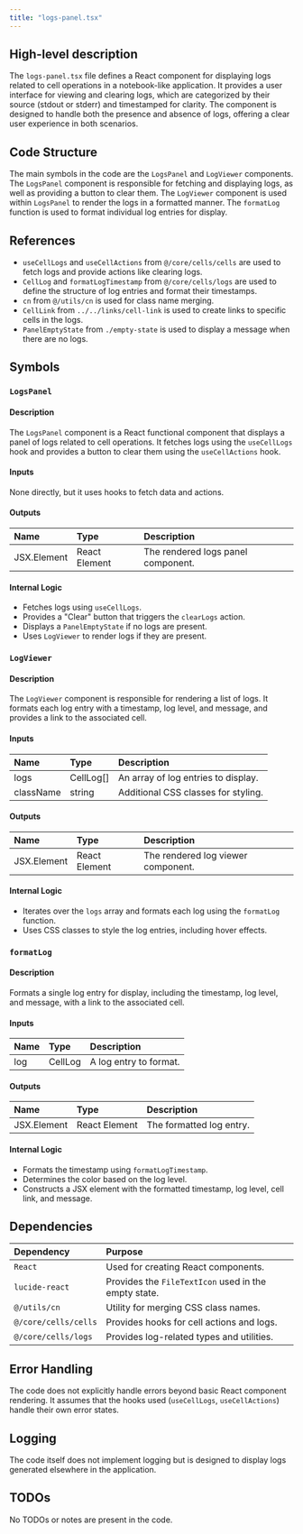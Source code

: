 ```yaml
---
title: "logs-panel.tsx"
---
```


## High-level description

The `logs-panel.tsx` file defines a React component for displaying logs related to cell operations in a notebook-like application. It provides a user interface for viewing and clearing logs, which are categorized by their source (stdout or stderr) and timestamped for clarity. The component is designed to handle both the presence and absence of logs, offering a clear user experience in both scenarios.

## Code Structure

The main symbols in the code are the `LogsPanel` and `LogViewer` components. The `LogsPanel` component is responsible for fetching and displaying logs, as well as providing a button to clear them. The `LogViewer` component is used within `LogsPanel` to render the logs in a formatted manner. The `formatLog` function is used to format individual log entries for display.

## References

- `useCellLogs` and `useCellActions` from `@/core/cells/cells` are used to fetch logs and provide actions like clearing logs.
- `CellLog` and `formatLogTimestamp` from `@/core/cells/logs` are used to define the structure of log entries and format their timestamps.
- `cn` from `@/utils/cn` is used for class name merging.
- `CellLink` from `../../links/cell-link` is used to create links to specific cells in the logs.
- `PanelEmptyState` from `./empty-state` is used to display a message when there are no logs.

## Symbols

### `LogsPanel`
#### Description
The `LogsPanel` component is a React functional component that displays a panel of logs related to cell operations. It fetches logs using the `useCellLogs` hook and provides a button to clear them using the `useCellActions` hook.

#### Inputs
None directly, but it uses hooks to fetch data and actions.

#### Outputs
| Name | Type | Description |
|:-----|:-----|:------------|
| JSX.Element | React Element | The rendered logs panel component. |

#### Internal Logic
- Fetches logs using `useCellLogs`.
- Provides a "Clear" button that triggers the `clearLogs` action.
- Displays a `PanelEmptyState` if no logs are present.
- Uses `LogViewer` to render logs if they are present.

### `LogViewer`
#### Description
The `LogViewer` component is responsible for rendering a list of logs. It formats each log entry with a timestamp, log level, and message, and provides a link to the associated cell.

#### Inputs
| Name | Type | Description |
|:-----|:-----|:------------|
| logs | CellLog[] | An array of log entries to display. |
| className | string | Additional CSS classes for styling. |

#### Outputs
| Name | Type | Description |
|:-----|:-----|:------------|
| JSX.Element | React Element | The rendered log viewer component. |

#### Internal Logic
- Iterates over the `logs` array and formats each log using the `formatLog` function.
- Uses CSS classes to style the log entries, including hover effects.

### `formatLog`
#### Description
Formats a single log entry for display, including the timestamp, log level, and message, with a link to the associated cell.

#### Inputs
| Name | Type | Description |
|:-----|:-----|:------------|
| log | CellLog | A log entry to format. |

#### Outputs
| Name | Type | Description |
|:-----|:-----|:------------|
| JSX.Element | React Element | The formatted log entry. |

#### Internal Logic
- Formats the timestamp using `formatLogTimestamp`.
- Determines the color based on the log level.
- Constructs a JSX element with the formatted timestamp, log level, cell link, and message.

## Dependencies

| Dependency | Purpose |
|:-----------|:--------|
| `React` | Used for creating React components. |
| `lucide-react` | Provides the `FileTextIcon` used in the empty state. |
| `@/utils/cn` | Utility for merging CSS class names. |
| `@/core/cells/cells` | Provides hooks for cell actions and logs. |
| `@/core/cells/logs` | Provides log-related types and utilities. |

## Error Handling

The code does not explicitly handle errors beyond basic React component rendering. It assumes that the hooks used (`useCellLogs`, `useCellActions`) handle their own error states.

## Logging

The code itself does not implement logging but is designed to display logs generated elsewhere in the application.

## TODOs

No TODOs or notes are present in the code.